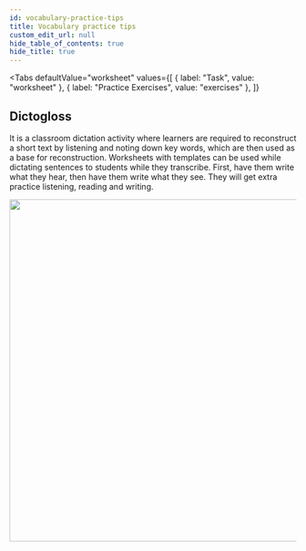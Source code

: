 ```yaml
---
id: vocabulary-practice-tips
title: Vocabulary practice tips
custom_edit_url: null
hide_table_of_contents: true
hide_title: true
---
```



<Tabs
  defaultValue="worksheet"
  values={[
    { label: "Task", value: "worksheet" },
    { label: "Practice Exercises", value: "exercises" },
  ]}
>

<TabItem value="worksheet">

## Dictogloss

It is a classroom dictation activity where learners are required to reconstruct a short text by listening and noting down key words, which are then used as a base for  reconstruction.  Worksheets with templates can be used while dictating  sentences  to  students while  they  transcribe.  First, have them write what they hear, then have them write what they see. They will get extra practice listening, reading and writing.

<img src={dictogloss} width="600" />

</TabItem>

<TabItem value="exercises">
  <Frame src="https://learningapps.org/watch?v=penjerw9321" height="450px" />
</TabItem>

</Tabs>



